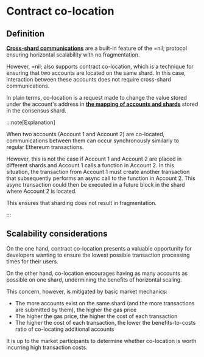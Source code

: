 # Contract co-location

## Definition

[**Cross-shard communications**](./shards-parallel-execution#message-passing-checks) are a built-in feature of the =nil; protocol ensuring horizontal scalability with no fragmentation.

However, =nil; also supports contract co-location, which is a technique for ensuring that two accounts are located on the same shard. In this case, interaction between these accounts does not require cross-shard communications.

In plain terms, co-location is a request made to change the value stored under the account's address in [**the mapping of accounts and shards**](./accounts) stored in the consensus shard. 

:::note[Explanation]

When two accounts (Account 1 and Account 2) are co-located, communications between them can occur synchronously similarly to regular Ethereum transactions. 

However, this is not the case if Account 1 and Account 2 are placed in different shards and Account 1 calls a function in Account 2. In this situation, the transaction from Account 1 must create another transaction that subsequently performs an async call to the function in Account 2. This async transaction could then be executed in a future block in the shard where Account 2 is located.

This ensures that sharding does not result in fragmentation.

:::

## Scalability considerations

On the one hand, contract co-location presents a valuable opportunity for developers wanting to ensure the lowest possible transaction processing times for their users.

On the other hand, co-location encourages having as many accounts as possible on one shard, undermining the benefits of horizontal scaling.

This concern, however, is mitigated by basic market mechanics: 

* The more accounts exist on the same shard (and the more transactions are submitted by them), the higher the gas price 
* The higher the gas price, the higher the cost of each transaction
* The higher the cost of each transaction, the lower the benefits-to-costs ratio of co-locating additional accounts

It is up to the market participants to determine whether co-location is worth incurring high transaction costs.
